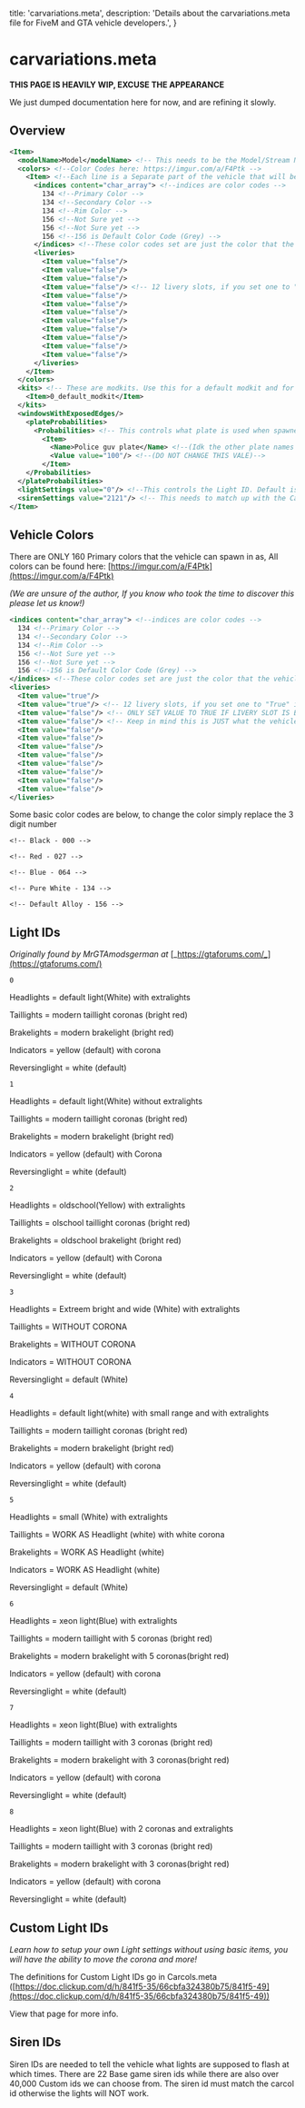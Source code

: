   title: 'carvariations.meta',
  description: 'Details about the carvariations.meta file for FiveM and GTA vehicle developers.',
}


# carvariations.meta

**THIS PAGE IS HEAVILY WIP, EXCUSE THE APPEARANCE**

We just dumped documentation here for now, and are refining it slowly.

## Overview

```xml
<Item>
  <modelName>Model</modelName> <!-- This needs to be the Model/Stream Name of the Vehicle -->
  <colors> <!--Color Codes here: https://imgur.com/a/F4Ptk -->
    <Item> <!--Each line is a Separate part of the vehicle that will be colored -->
      <indices content="char_array"> <!--indices are color codes -->
        134 <!--Primary Color -->
        134 <!--Secondary Color -->
        134 <!--Rim Color -->
        156 <!--Not Sure yet -->
        156 <!--Not Sure yet -->
        156 <!--156 is Default Color Code (Grey) -->
      </indices> <!--These color codes set are just the color that the vehicle WILL spawn in as -->
      <liveries>
        <Item value="false"/>
        <Item value="false"/>
        <Item value="false"/>
        <Item value="false"/> <!-- 12 livery slots, if you set one to "True" it is possible the car will spawn with that Livery -->
        <Item value="false"/>
        <Item value="false"/>
        <Item value="false"/>
        <Item value="false"/>
        <Item value="false"/>
        <Item value="false"/>
        <Item value="false"/>
        <Item value="false"/>
      </liveries>
    </Item>
  </colors>
  <kits> <!-- These are modkits. Use this for a default modkit and for wheels to work. Remove section for Police Vehicles -->
    <Item>0_default_modkit</Item>
  </kits>
  <windowsWithExposedEdges/> 
    <plateProbabilities>
      <Probabilities> <!-- This controls what plate is used when spawned-->
        <Item>
          <Name>Police guv plate</Name> <!--(Idk the other plate names lol)-->
          <Value value="100"/> <!--(DO NOT CHANGE THIS VALE)-->
        </Item>
    </Probabilities>
  </plateProbabilities>
  <lightSettings value="0"/> <!--This controls the Light ID. Default is 0.-->
  <sirenSettings value="2121"/> <!-- This needs to match up with the Carcols ID that you created for the vehicle. -->
</Item>
```

## Vehicle Colors

There are ONLY 160 Primary colors that the vehicle can spawn in as, All colors can be found here: [https://imgur.com/a/F4Ptk](https://imgur.com/a/F4Ptk)

_(We are unsure of the author, If you know who took the time to discover this please let us know!)_

```xml
<indices content="char_array"> <!--indices are color codes -->
  134 <!--Primary Color -->
  134 <!--Secondary Color -->
  134 <!--Rim Color -->
  156 <!--Not Sure yet -->
  156 <!--Not Sure yet -->
  156 <!--156 is Default Color Code (Grey) -->
</indices> <!--These color codes set are just the color that the vehicle WILL spawn in as -->
<liveries>
  <Item value="true"/>
  <Item value="true"/> <!-- 12 livery slots, if you set one to "True" it is possible the car will spawn with that Livery -->
  <Item value="false"/> <!-- ONLY SET VALUE TO TRUE IF LIVERY SLOT IS BEING USED, Can potentially crash if no Livery -->
  <Item value="false"/> <!-- Keep in mind this is JUST what the vehicle SPAWNS with -->
  <Item value="false"/>
  <Item value="false"/>
  <Item value="false"/>
  <Item value="false"/>
  <Item value="false"/>
  <Item value="false"/>
  <Item value="false"/>
  <Item value="false"/>
</liveries>
```

Some basic color codes are below, to change the color simply replace the 3 digit number

`<!-- Black - 000 -->`

`<!-- Red - 027 -->`

`<!-- Blue - 064 -->`

`<!-- Pure White - 134 -->`

`<!-- Default Alloy - 156 -->`

## Light IDs

_Originally found by MrGTAmodsgerman at_ [_https://gtaforums.com/_](https://gtaforums.com/)

`0`

Headlights = default light(White) with extralights

Taillights = modern taillight coronas (bright red)

Brakelights = modern brakelight (bright red)

Indicators = yellow (default) with corona

Reversinglight = white (default)

`1`

Headlights = default light(White) without extralights

Taillights = modern taillight coronas (bright red)

Brakelights = modern brakelight (bright red)

Indicators = yellow (default) with Corona

Reversinglight = white (default)

`2`

Headlights = oldschool(Yellow) with extralights

Taillights = olschool taillight coronas (bright red)

Brakelights = oldschool brakelight (bright red)

Indicators = yellow (default) with Corona

Reversinglight = white (default)

`3`

Headlights = Extreem bright and wide (White) with extralights

Taillights = WITHOUT CORONA

Brakelights = WITHOUT CORONA

Indicators = WITHOUT CORONA

Reversinglight = default (White)

`4`

Headlights = default light(white) with small range and with extralights

Taillights = modern taillight coronas (bright red)

Brakelights = modern brakelight (bright red)

Indicators = yellow (default) with corona

Reversinglight = white (default)

`5`

Headlights = small (White) with extralights

Taillights = WORK AS Headlight (white) with white corona

Brakelights = WORK AS Headlight (white)

Indicators = WORK AS Headlight (white)

Reversinglight = default (White)

`6`

Headlights = xeon light(Blue) with extralights

Taillights = modern taillight with 5 coronas (bright red)

Brakelights = modern brakelight with 5 coronas(bright red)

Indicators = yellow (default) with corona

Reversinglight = white (default)

`7`

Headlights = xeon light(Blue) with extralights

Taillights = modern taillight with 3 coronas (bright red)

Brakelights = modern brakelight with 3 coronas(bright red)

Indicators = yellow (default) with corona

Reversinglight = white (default)

`8`

Headlights = xeon light(Blue) with 2 coronas and extralights

Taillights = modern taillight with 3 coronas (bright red)

Brakelights = modern brakelight with 3 coronas(bright red)

Indicators = yellow (default) with corona

Reversinglight = white (default)

## Custom Light IDs

_Learn how to setup your own Light settings without using basic items, you will have the ability to move the corona and more!_

The definitions for Custom Light IDs go in Carcols.meta ([https://doc.clickup.com/d/h/841f5-35/66cbfa324380b75/841f5-49](https://doc.clickup.com/d/h/841f5-35/66cbfa324380b75/841f5-49))

View that page for more info.

## Siren IDs

Siren IDs are needed to tell the vehicle what lights are supposed to flash at which times. There are 22 Base game siren ids while there are also over 40,000 Custom ids we can choose from. The siren id must match the carcol id otherwise the lights will NOT work.
